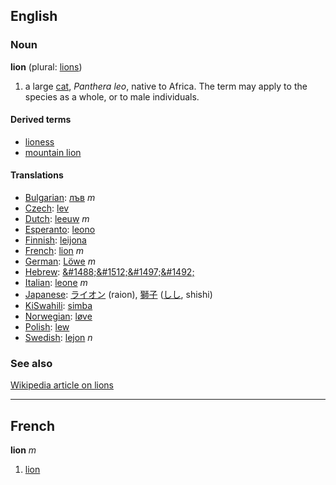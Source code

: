 ==English==
=== Noun ===
'''lion''' (plural: [[lions]])

# a large [[cat]], ''Panthera leo'', native to Africa.  The term may apply to the species as a whole, or to male individuals.

==== Derived terms ====
*[[lioness]]
*[[mountain lion]]

==== Translations ====

*[[Bulgarian]]: [[лъв]] ''m''
*[[Czech]]: [[lev]]
*[[Dutch]]: [[leeuw]] ''m''
*[[Esperanto]]: [[leono]]
*[[Finnish]]: [[leijona]]
*[[French]]: [[lion#French|lion]] ''m''
*[[German]]: [[Löwe]] ''m''
*[[Hebrew]]: [[&#1488;&#1512;&#1497;&#1492;]]
*[[Italian]]: [[leone]] ''m''
*[[Japanese]]: [[ライオン]] (raion), [[獅子]] ([[しし]], shishi)
*[[KiSwahili]]: [[simba]]
*[[Norwegian]]: [[løve]]
*[[Polish]]: [[lew]]
*[[Swedish]]: [[lejon]] ''n''

=== See also ===
[[w:Lion|Wikipedia article on lions]]

----
==French==
'''lion''' ''m''

#[[lion#English|lion]]
